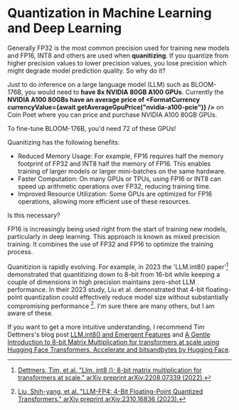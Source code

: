 
# Quantization in Machine Learning and Deep Learning

Generally FP32 is the most common precision used for training new models and FP16, INT8 and others are used when **quanitizing**. If you quantize from higher precision values to lower precision values, you lose precision which might degrade model prediction quality. So why do it?

Just to do inference on a large language model (LLM) such as BLOOM-176B, you would need to **have 8x NVIDIA 80GB A100 GPUs**. Currently the **NVIDIA A100 80GBs have an average price of <FormatCurrency currencyValue={await getAverageGpuPrice("nvidia-a100-pcie")} />** on Coin Poet where you can <Link href="/ml/shop/gpu/nvidia-a100-pcie">price and purchase NVIDIA A100 80GB GPUs</Link>.

To fine-tune BLOOM-176B, you'd need 72 of these GPUs!

Quanitizing has the following benefits:

- Reduced Memory Usage: For example, FP16 requires half the memory footprint of FP32 and INT8 half the memory of FP16. This enables training of larger models or larger mini-batches on the same hardware.
- Faster Computation: On many GPUs or TPUs, using FP16 or INT8 can speed up arithmetic operations over FP32, reducing training time.
- Improved Resource Utilization: Some GPUs are optimized for FP16 operations, allowing more efficient use of these resources.

Is this necessary?

FP16 is increasingly being used right from the start of training new models, particularly in deep learning. This approach is known as mixed precision training. It combines the use of FP32 and FP16 to optimize the training process.

Quanitizion is rapidly evolving. For example, in 2023 the 'LLM.int8() paper'[^1] demonstrated that quantitizing down to 8-bit from 16-bit while keeping a couple of dimensions in high precision maintains zero-shot LLM performance.
In their 2023 study, Liu et al. demonstrated that 4-bit floating-point quantization could effectively reduce model size without substantially compromising performance [^2]. I'm sure there are many others, but I am aware of these.

If you want to get a more intuitive understanding, I recommend Tim Dettmers's blog post [LLM.int8() and Emergent Features](https://timdettmers.com/2022/08/17/llm-int8-and-emergent-features/) and [A Gentle Introduction to 8-bit Matrix Multiplication for transformers at scale using Hugging Face Transformers, Accelerate and bitsandbytes by Hugging Face](https://huggingface.co/blog/hf-bitsandbytes-integration).

[^1]: [Dettmers, Tim, et al. "Llm. int8 (): 8-bit matrix multiplication for transformers at scale." arXiv preprint arXiv:2208.07339 (2022).](https://arxiv.org/abs/2310.16836)
[^2]: [Liu, Shih-yang, et al. "LLM-FP4: 4-Bit Floating-Point Quantized Transformers." arXiv preprint arXiv:2310.16836 (2023).](https://arxiv.org/abs/2310.16836)
[^3]: [A Gentle Introduction to 8-bit Matrix Multiplication for transformers at scale using Hugging Face Transformers, Accelerate and bitsandbytes by Hugging Face](https://huggingface.co/blog/hf-bitsandbytes-integration)
